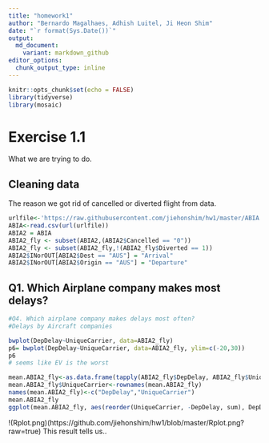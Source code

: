 ```yaml
---
title: "homework1"
author: "Bernardo Magalhaes, Adhish Luitel, Ji Heon Shim"
date: "`r format(Sys.Date())`" 
output:
  md_document:
    variant: markdown_github
editor_options: 
  chunk_output_type: inline
---
```


```r
knitr::opts_chunk$set(echo = FALSE)  
library(tidyverse)
library(mosaic)
```


# Exercise 1.1
What we are trying to do.

## Cleaning data
The reason we got rid of cancelled or diverted flight from data.


```r
urlfile<-'https://raw.githubusercontent.com/jiehonshim/hw1/master/ABIA.csv'
ABIA<-read.csv(url(urlfile))
ABIA2 = ABIA
ABIA2_fly <- subset(ABIA2,(ABIA2$Cancelled == "0"))
ABIA2_fly <- subset(ABIA2_fly,!(ABIA2_fly$Diverted == 1))
ABIA2$INorOUT[ABIA2$Dest == "AUS"] = "Arrival"
ABIA2$INorOUT[ABIA2$Origin == "AUS"] = "Departure"
```

## Q1. Which Airplane company makes most delays?



```r
#Q4. Which airplane company makes delays most often?
#Delays by Aircraft companies 

bwplot(DepDelay~UniqueCarrier, data=ABIA2_fly)
p6= bwplot(DepDelay~UniqueCarrier, data=ABIA2_fly, ylim=c(-20,30))
p6
# seems like EV is the worst

mean.ABIA2_fly<-as.data.frame(tapply(ABIA2_fly$DepDelay, ABIA2_fly$UniqueCarrier, mean))
mean.ABIA2_fly$UniqueCarrier<-rownames(mean.ABIA2_fly)
names(mean.ABIA2_fly)<-c("DepDelay","UniqueCarrier")
mean.ABIA2_fly
ggplot(mean.ABIA2_fly, aes(reorder(UniqueCarrier, -DepDelay, sum), DepDelay))+geom_bar(stat="identity")

```

!(Rplot.png)(https://github.com/jiehonshim/hw1/blob/master/Rplot.png?raw=true)
This result tells us..
